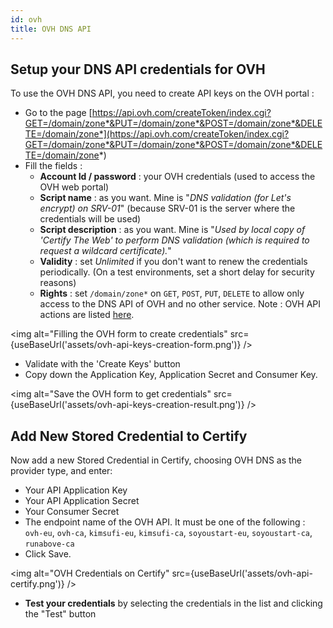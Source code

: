 ```yaml
---
id: ovh
title: OVH DNS API
---
```



## Setup your DNS API credentials for OVH
To use the OVH DNS API, you need to create API keys on the OVH portal : 

- Go to the page [https://api.ovh.com/createToken/index.cgi?GET=/domain/zone*&PUT=/domain/zone*&POST=/domain/zone*&DELETE=/domain/zone*](https://api.ovh.com/createToken/index.cgi?GET=/domain/zone*&PUT=/domain/zone*&POST=/domain/zone*&DELETE=/domain/zone*)
- Fill the fields :
   - **Account Id / password** : your OVH credentials (used to access the OVH web portal)
   - **Script name** : as you want. Mine is "*DNS validation (for Let's encrypt) on SRV-01*" (because SRV-01 is the server where the credentials will be used)
   - **Script description** : as you want. Mine is "*Used by local copy of 'Certify The Web' to perform DNS validation (which is required to request a wildcard certificate).*"
   - **Validity** : set *Unlimited* if you don't want to renew the credentials periodically. (On a test environments, set a short delay for security reasons)
   - **Rights** : set `/domain/zone*` on `GET`, `POST`, `PUT`, `DELETE` to allow only access to the DNS API of OVH and no other service. Note : OVH API actions are listed [here](https://api.ovh.com/console/#/domain).

<img alt="Filling the OVH form to create credentials" src={useBaseUrl('assets/ovh-api-keys-creation-form.png')} />

- Validate with the 'Create Keys' button
- Copy down the Application Key, Application Secret and Consumer Key.

<img alt="Save the OVH form to get credentials" src={useBaseUrl('assets/ovh-api-keys-creation-result.png')} />

## Add New Stored Credential to Certify

Now add a new Stored Credential in Certify, choosing OVH DNS as the provider type, and enter:

- Your API Application Key
- Your API Application Secret
- Your Consumer Secret
- The endpoint name of the OVH API. It must be one of the following : `ovh-eu`, `ovh-ca`, `kimsufi-eu`, `kimsufi-ca`, `soyoustart-eu`, `soyoustart-ca`, `runabove-ca`
- Click Save.

<img alt="OVH Credentials on Certify" src={useBaseUrl('assets/ovh-api-certify.png')} />

- **Test your credentials** by selecting the credentials in the list and clicking the "Test" button


